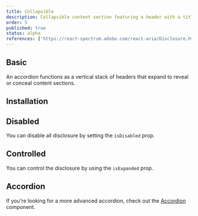 ```yaml
---
title: Collapsible
description: Collapsible content section featuring a header with a title and a trigger button, along with a panel that holds the content.
order: 5
published: true
status: alpha
references: ['https://react-spectrum.adobe.com/react-aria/Disclosure.html#props']
---
```


## Basic

An accordion functions as a vertical stack of headers that expand to reveal or conceal content sections.

<Demo component='collections/disclosure/disclosure-demo' />

## Installation

<Install component='disclosure' />

## Disabled

You can disable all disclosure by setting the `isDisabled` prop.

<Demo component='collections/disclosure/disclosure-disabled-demo' />

## Controlled

You can control the disclosure by using the `isExpanded` prop.

<Demo component='collections/disclosure/disclosure-controlled-demo' />

## Accordion

If you're looking for a more advanced accordion, check out the [Accordion](/docs/components/collections/disclosure-group) component.

